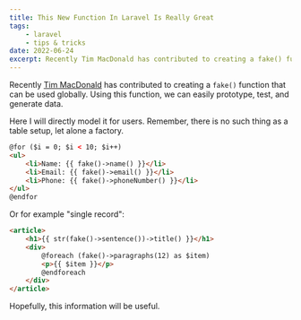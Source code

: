```yaml
---
title: This New Function In Laravel Is Really Great
tags:
    - laravel
    - tips & tricks
date: 2022-06-24
excerpt: Recently Tim MacDonald has contributed to creating a fake() function that can be used globally.
---
```


Recently [Tim MacDonald](https://github.com/timacdonald) has contributed to creating a `fake()` function that can be used globally. Using this function, we can easily prototype, test, and generate data.

Here I will directly model it for users. Remember, there is no such thing as a table setup, let alone a factory.

```html
@for ($i = 0; $i < 10; $i++)
<ul>
    <li>Name: {{ fake()->name() }}</li>
    <li>Email: {{ fake()->email() }}</li>
    <li>Phone: {{ fake()->phoneNumber() }}</li>
</ul>
@endfor
```

Or for example "single record":

```html
<article>
    <h1>{{ str(fake()->sentence())->title() }}</h1>
    <div>
        @foreach (fake()->paragraphs(12) as $item)
        <p>{{ $item }}</p>
        @endforeach
    </div>
</article>
```

Hopefully, this information will be useful.
